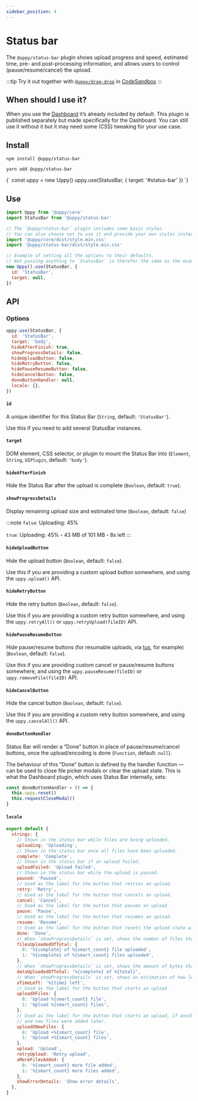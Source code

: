 ```yaml
---
sidebar_position: 4
---
```




# Status bar

The `@uppy/status-bar` plugin shows upload progress and speed, estimated time, pre- and post-processing information,
and allows users to control (pause/resume/cancel) the upload.

:::tip
Try it out together with [`@uppy/drag-drop`](/docs/user-interfaces/drag-drop)
in [CodeSandbox](https://codesandbox.io/s/uppy-drag-drop-gyewzx?file=/src/index.js)
:::

## When should I use it?

When you use the [Dashboard](/docs/user-interfaces/dashboard) it’s already included by default.
This plugin is published separately but made specifically for the Dashboard.
You can still use it without it but it may need some (CSS) tweaking for your use case.

## Install

<Tabs>
  <TabItem value="npm" label="NPM" default>

  ```shell
  npm install @uppy/status-bar
  ```

  </TabItem>

  <TabItem value="yarn" label="Yarn">

  ```shell
  yarn add @uppy/status-bar
  ```

  </TabItem>

  <TabItem value="cdn" label="CDN">
    <UppyCdnExample>
      {`
        const uppy = new Uppy()
        uppy.use(StatusBar, { target: '#status-bar' })
      `}
    </UppyCdnExample>
  </TabItem>
</Tabs>

## Use

```js
import Uppy from '@uppy/core'
import StatusBar from '@uppy/status-bar'

// The `@uppy/status-bar` plugin includes some basic styles.
// You can also choose not to use it and provide your own styles instead.
import '@uppy/core/dist/style.min.css'
import '@uppy/status-bar/dist/style.min.css'

// Example of setting all the options to their defaults.
// Not passing anything to `StatusBar` is therefor the same as the example below.
new Uppy().use(StatusBar, {
  id: 'StatusBar',
  target: null,
})
```

## API

### Options

```js
uppy.use(StatusBar, {
  id: 'StatusBar',
  target: 'body',
  hideAfterFinish: true,
  showProgressDetails: false,
  hideUploadButton: false,
  hideRetryButton: false,
  hidePauseResumeButton: false,
  hideCancelButton: false,
  doneButtonHandler: null,
  locale: {},
})
```

#### `id`

A unique identifier for this Status Bar (`String`, default: `'StatusBar'`). 

Use this if you need to add several StatusBar instances.

#### `target`

DOM element, CSS selector, or plugin to mount the Status Bar into (`Element`, `String`, `UIPlugin`, default: `'body'`).

#### `hideAfterFinish`

Hide the Status Bar after the upload is complete (`Boolean`, default: `true`).

#### `showProgressDetails`

Display remaining upload size and estimated time (`Boolean`, default: `false`)

:::note
`false`: Uploading: 45%

`true`: Uploading: 45%・43 MB of 101 MB・8s left
:::

#### `hideUploadButton`

Hide the upload button (`Boolean`, default: `false`).

Use this if you are providing a custom upload button somewhere, and using the `uppy.upload()` API.

#### `hideRetryButton`

Hide the retry button (`Boolean`, default: `false`).

Use this if you are providing a custom retry button somewhere, and using the `uppy.retryAll()` or `uppy.retryUpload(fileID)` API.

#### `hidePauseResumeButton`

Hide pause/resume buttons (for resumable uploads, via [tus](http://tus.io), for example) (`Boolean`, default: `false`).

Use this if you are providing custom cancel or pause/resume buttons somewhere, and using the `uppy.pauseResume(fileID)` or `uppy.removeFile(fileID)` API.

#### `hideCancelButton`

Hide the cancel button (`Boolean`, default: `false`).

Use this if you are providing a custom retry button somewhere, and using the `uppy.cancelAll()` API.

#### `doneButtonHandler`

Status Bar will render a “Done” button in place of pause/resume/cancel buttons, once the upload/encoding is done (`Function`, default: `null`).

The behaviour of this “Done” button is defined by the handler function — can be used to close file picker modals or clear the upload state.
This is what the Dashboard plugin, which uses Status Bar internally, sets:

```js
const doneButtonHandler = () => {
  this.uppy.reset()
  this.requestCloseModal()
}
```

#### `locale`

```js
export default {
  strings: {
    // Shown in the status bar while files are being uploaded.
    uploading: 'Uploading',
    // Shown in the status bar once all files have been uploaded.
    complete: 'Complete',
    // Shown in the status bar if an upload failed.
    uploadFailed: 'Upload failed',
    // Shown in the status bar while the upload is paused.
    paused: 'Paused',
    // Used as the label for the button that retries an upload.
    retry: 'Retry',
    // Used as the label for the button that cancels an upload.
    cancel: 'Cancel',
    // Used as the label for the button that pauses an upload.
    pause: 'Pause',
    // Used as the label for the button that resumes an upload.
    resume: 'Resume',
    // Used as the label for the button that resets the upload state after an upload
    done: 'Done',
    // When `showProgressDetails` is set, shows the number of files that have been fully uploaded so far.
    filesUploadedOfTotal: {
      0: '%{complete} of %{smart_count} file uploaded',
      1: '%{complete} of %{smart_count} files uploaded',
    },
    // When `showProgressDetails` is set, shows the amount of bytes that have been uploaded so far.
    dataUploadedOfTotal: '%{complete} of %{total}',
    // When `showProgressDetails` is set, shows an estimation of how long the upload will take to complete.
    xTimeLeft: '%{time} left',
    // Used as the label for the button that starts an upload.
    uploadXFiles: {
      0: 'Upload %{smart_count} file',
      1: 'Upload %{smart_count} files',
    },
    // Used as the label for the button that starts an upload, if another upload has been started in the past
    // and new files were added later.
    uploadXNewFiles: {
      0: 'Upload +%{smart_count} file',
      1: 'Upload +%{smart_count} files',
    },
    upload: 'Upload',
    retryUpload: 'Retry upload',
    xMoreFilesAdded: {
      0: '%{smart_count} more file added',
      1: '%{smart_count} more files added',
    },
    showErrorDetails: 'Show error details',
  },
}
```
